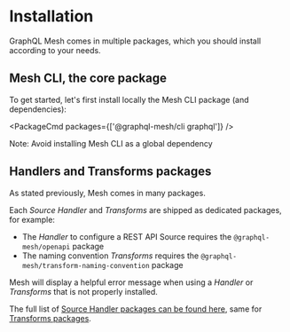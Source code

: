 
# Installation

GraphQL Mesh comes in multiple packages, which you should install according to your needs.

## Mesh CLI, the core package

To get started, let's first install locally the Mesh CLI package (and dependencies):

<PackageCmd packages={['@graphql-mesh/cli graphql']} />

<Callout emoji="⚠️" type="warning">
  Note: Avoid installing Mesh CLI as a global dependency
</Callout>

## Handlers and Transforms packages

As stated previously, Mesh comes in many packages.

Each _Source Handler_ and _Transforms_ are shipped as dedicated packages, for example:

- The _Handler_ to configure a REST API Source requires the `@graphql-mesh/openapi` package
- The naming convention _Transforms_ requires the `@graphql-mesh/transform-naming-convention`
  package

Mesh will display a helpful error message when using a _Handler_ or _Transforms_ that is not
properly installed.

The full list of [Source Handler packages can be found here](/docs/handlers/handlers-introduction),
same for [Transforms packages](/docs/transforms/transforms-introduction).
